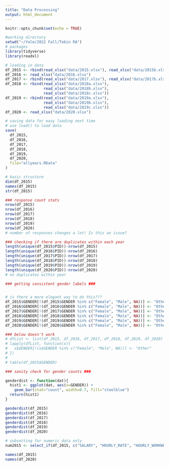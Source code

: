 ```yaml
---
title: "Data Processing"
output: html_document
---
```


```r
knitr::opts_chunk$set(echo = TRUE)
```

```r
#working directory
setwd("~/Yale/2022 Fall/Tobin RA")
# packages
library(tidyverse)
library(readxl)
```
 

```r
# loading in data
df_2015 <- rbind(read_xlsx("data/2015.xlsx"), read_xlsx("data/2015b.xlsx"))
df_2016 <- read_xlsx("data/2016.xlsx")
df_2017 <- rbind(read_xlsx("data/2017.xlsx"), read_xlsx("data/2017b.xlsx"))
df_2018 <- rbind(read_xlsx("data/2018a.xlsx"),
                 read_xlsx("data/2018b.xlsx"),
                 read_xlsx("data/2018c.xlsx"))
df_2019 <- rbind(read_xlsx("data/2019a.xlsx"),
                 read_xlsx("data/2019b.xlsx"),
                 read_xlsx("data/2019c.xlsx"))
df_2020 <- read_xlsx("data/2020.xlsx")

# saving data for easy loading next time
# use load() to load data
save(
  df_2015,
  df_2016,
  df_2017,
  df_2018,
  df_2019,
  df_2020,
  file="allyears.RData"
)

# basic structure
dim(df_2015)
names(df_2015)
str(df_2015)

```

```r
### response count stats
nrow(df_2015)
nrow(df_2016)
nrow(df_2017)
nrow(df_2018)
nrow(df_2019)
nrow(df_2020)
# number of responses changes a lot! Is this an issue?

### checking if there are duplicates within each year
length(unique(df_2015$PID))-nrow(df_2015)
length(unique(df_2016$PID))-nrow(df_2016)
length(unique(df_2017$PID))-nrow(df_2017)
length(unique(df_2018$PID))-nrow(df_2018)
length(unique(df_2019$PID))-nrow(df_2019)
length(unique(df_2020$PID))-nrow(df_2020)
# no duplicates within year
```


```r
### getting consistent gender labels ###


# is there a more elegant way to do this???
df_2015$GENDER[!(df_2015$GENDER %in% c("Female", "Male", NA))] <- "Other"
df_2016$GENDER[!(df_2016$GENDER %in% c("Female", "Male", NA))] <- "Other"
df_2017$GENDER[!(df_2017$GENDER %in% c("Female", "Male", NA))] <- "Other"
df_2018$GENDER[!(df_2018$GENDER %in% c("Female", "Male", NA))] <- "Other"
df_2019$GENDER[!(df_2019$GENDER %in% c("Female", "Male", NA))] <- "Other"
df_2020$GENDER[!(df_2020$GENDER %in% c("Female", "Male", NA))] <- "Other"

### below doesn't work
# dfList <- list(df_2015, df_2016, df_2017, df_2018, df_2019, df_2020)
# lapply(dfList, function(x){
#   x$GENDER[!(x$GENDER %in% c("Female", "Male", NA))] <- "Other"
# })
# 
# table(df_2015$GENDER)

```

```r
### sanity check for gender counts ###

genderdist <- function(dat){
  hist1 <- ggplot(dat, aes(x=GENDER)) +
    geom_bar(stat="count", width=0.7, fill="steelblue")
  return(hist1)
}

genderdist(df_2015)
genderdist(df_2016)
genderdist(df_2017)
genderdist(df_2018)
genderdist(df_2019)
genderdist(df_2020)
```



```r
# subsetting for numeric data only
num2015 <- select_if(df_2015, c("SALARY", "HOURLY_RATE", "HOURLY_WORKWEEK", "AGE", "FAIR_PAY"))

names(df_2015)
names(df_2020)

```


 
 
